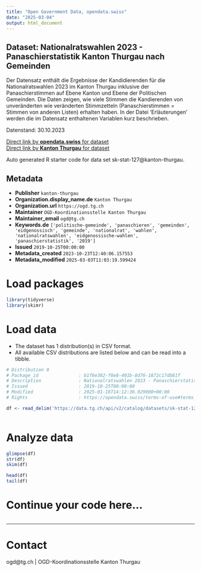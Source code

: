 ```yaml
---
title: "Open Government Data, opendata.swiss"
date: "2025-03-04"
output: html_document
---
```


## Dataset: Nationalratswahlen 2023 - Panaschierstatistik Kanton Thurgau nach Gemeinden

Der Datensatz enthält die Ergebnisse der Kandidierenden für die Nationalratswahlen 2023 im Kanton Thurgau inklusive der Panaschierstimmen auf Ebene Kanton und Ebene der Politischen Gemeinden. Die Daten zeigen, wie viele Stimmen die Kandierenden von unveränderten wie veränderten Stimmzetteln (Panaschierstimmen = Stimmen von anderen Listen) erhalten haben. In der Datei 'Erläuterungen' werden die im Datensatz enthaltenen Variablen kurz beschrieben.

Datenstand: 30.10.2023

[Direct link by **opendata.swiss** for dataset](https://opendata.swiss/de/dataset/nationalratswahlen-2023-panaschierstatistik-kanton-thurgau-nach-gemeinden)<br>
[Direct link by **Kanton Thurgau** for dataset](https://data.tg.ch/explore/dataset/sk-stat-127/)

Auto generated R starter code for data set sk-stat-127@kanton-thurgau.

## Metadata

- **Publisher** `kanton-thurgau`
- **Organization.display_name.de** `Kanton Thurgau`
- **Organization.url** `https://ogd.tg.ch`
- **Maintainer** `OGD-Koordinationsstelle Kanton Thurgau`
- **Maintainer_email** `ogd@tg.ch`
- **Keywords.de** `['politische-gemeinde', 'panaschieren', 'gemeinden', 'eidgenossisch', 'gemeinde', 'nationalrat', 'wahlen', 'nationalratswahlen', 'eidgenossische-wahlen', 'panaschierstatistik', '2019']`
- **Issued** `2019-10-25T00:00:00`
- **Metadata_created** `2023-10-23T12:40:06.157553`
- **Metadata_modified** `2025-03-03T11:03:19.599424`


# Load packages

```r

library(tidyverse)
library(skimr)

```

# Load data

-   The dataset has 1 distribution(s) in CSV format.
-   All available CSV distributions are listed below and can be read into a tibble.

```r

# Distribution 0
# Package_id               : b1f6e382-f8e8-401b-8d76-1872c17db81f
# Description              : Nationalratswahlen 2023 - Panaschierstatistik Kanton Thurgau nach Gemeinden (csv)
# Issued                   : 2019-10-25T00:00:00
# Modified                 : 2025-01-16T14:12:36.029000+00:00
# Rights                   : https://opendata.swiss/terms-of-use#terms_by

df <- read_delim('https://data.tg.ch/api/v2/catalog/datasets/sk-stat-127/exports/csv?use_labels=true')



```

# Analyze data

```r

glimpse(df)
str(df)
skim(df)

head(df)
tail(df)

```

# Continue your code here...

```r

```

------------------------------------------------------------------------

# Contact

ogd@tg.ch | OGD-Koordinationsstelle Kanton Thurgau
